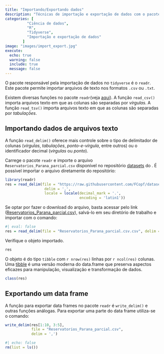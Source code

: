 ```yaml
---
title: "Importando/Exportando dados"
description: "Técnicas de importação e exportação de dados com o pacote ```readr``` do Tidyverse, para diversos formatos de arquivo."
categories: [
          "Ciência de dados",
          "R",
          "Tidyverse",
          "Importação e exportação de dados"
        ]
image: "images/import_export.jpg"
execute:
  echo: true
  warning: false
  include: true
  message: false
---
```


O pacote responsável pela importação de dados no ```tidyverse``` é o ```readr```. Este pacote permite importar arquivos de texto nos formatos ```.csv``` ou ```.txt```.

Existem diversas funções no pacote ```readr```(veja [aqui](https://readr.tidyverse.org/index.html)). A função ```read_csv()``` importa arquivos texto em que as colunas são separadas por *vírgulas*. A função ```read_tsv()``` importa arquivos texto em que as colunas são separadas por *tabulações*. 

## Importando dados de arquivos texto

A função ```read_delim()``` oferece mais controle sobre o tipo de delimitador de colunas (*vírgulas*, *tabulações*, *ponto-e-vírgula*, entre outros) ou o identificador decimal (*vírgulas* ou *ponto*).

Carrege o pacote ```readr``` e importe o arquivo ```Reservatorios_Parana_parcial.csv``` disponível no repositório [datasets](https://github.com/FCopf/datasets) do <i class="bi bi-github"></i>. É possível importar o arquivo diretamente do repositório:

```r
library(readr)
res = read_delim(file = "https://raw.githubusercontent.com/FCopf/datasets/refs/heads/main/Reservatorios_Parana_parcial.csv",
                  delim = ',',
                  locale = locale(decimal_mark = '.',
                                  encoding = 'latin1'))
```


::: {.callout-note}
Se optar por fazer o download do arquivo, basta acessar pelo link ([Reservatorios_Parana_parcial.csv](https://raw.githubusercontent.com/FCopf/datasets/refs/heads/main/Reservatorios_Parana_parcial.csv)), salvá-lo em seu diretório de trabalho e importar com o comando:

```r
#| eval: false
res = read_delim(file = "Reservatorios_Parana_parcial.csv.csv", delim = ",")
```

:::

Verifique o objeto importado.

```r
res
```

O objeto é do tipo ```tibble``` com `r nrow(res)` linhas por `r ncol(res)` colunas. Uma [tibble](https://tibble.tidyverse.org/) é uma versão moderna do data.frame que preserva aspectos eficazes para manipulação, visualização e transformação de dados.

```r
class(res)
```

## Exportando um data frame

A função para exportar data frames no pacote ```readr``` é ```write_delim()``` e outras funções análogas. Para exportar uma parte do data frame utiliza-se o comando:

```r
write_delim(res[1:10, 3:5],
            file = "Reservatorios_Parana_parcial.csv", 
            delim = ',')
```


```r
#| echo: false
rm(list = ls())
```